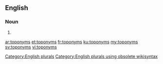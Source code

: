 ==English==

===Noun===
{{head|en}}

# {{plural of|toponym}}

[[Category:English plurals]][[Category:English plurals using obsolete wikisyntax]]

[[ar:toponyms]]
[[et:toponyms]]
[[fr:toponyms]]
[[ku:toponyms]]
[[my:toponyms]]
[[sv:toponyms]]
[[vi:toponyms]]